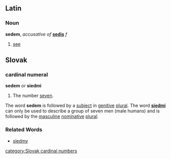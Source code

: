 == Latin ==
=== Noun ===
'''sedem''', ''accusative of'' '''[[sedis]]''' ''f''
# [[see]]
== Slovak ==
=== cardinal numeral ===
'''sedem''' ''or'' '''siedmi'''
# The number [[seven]].
The word '''sedem''' is followed by a [[subject]] in [[genitive]] [[plural]]. The word '''[[siedmi]]''' can only be used to describe a group of seven men (male humans) and is followed by the [[masculine]] [[nominative]] [[plural]].
=== Related Words ===
* [[siedmy#Slovak|siedmy]]

[[category:Slovak cardinal numbers]]